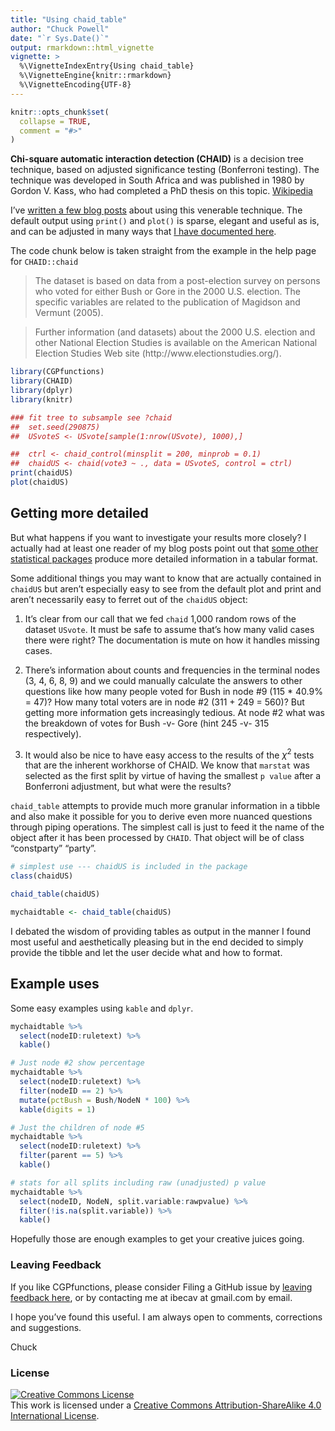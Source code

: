 ```yaml
---
title: "Using chaid_table"
author: "Chuck Powell"
date: "`r Sys.Date()`"
output: rmarkdown::html_vignette
vignette: >
  %\VignetteIndexEntry{Using chaid_table}
  %\VignetteEngine{knitr::rmarkdown}
  %\VignetteEncoding{UTF-8}
---
```


```r
knitr::opts_chunk$set(
  collapse = TRUE,
  comment = "#>"
)
```

**Chi-square automatic interaction detection (CHAID)** is a decision tree
technique, based on adjusted significance testing (Bonferroni testing). The
technique was developed in South Africa and was published in 1980 by Gordon V.
Kass, who had completed a PhD thesis on this topic. [Wikipedia](https://en.wikipedia.org/wiki/Chi-square_automatic_interaction_detection) 

I've [written a few blog posts](https://ibecav.netlify.com/tags/chaid/) about
using this venerable technique. The default output using `print()` and `plot()`
is sparse, elegant and useful as is, and can be adjusted in many ways that [I
have documented here](https://ibecav.github.io/chaidtutor1/).

The code chunk below is taken straight from the example in the help page for
`CHAID::chaid`

> The dataset is based on data from a post-election survey on persons who voted for either Bush or Gore in the 2000 U.S. election. The specific variables are related to the publication of Magidson and Vermunt (2005).

> Further information (and datasets) about the 2000 U.S. election and other National Election Studies is available on the American National Election Studies Web site (http://www.electionstudies.org/).


```r
library(CGPfunctions)
library(CHAID)
library(dplyr)
library(knitr)

### fit tree to subsample see ?chaid
##  set.seed(290875)
##  USvoteS <- USvote[sample(1:nrow(USvote), 1000),]

##  ctrl <- chaid_control(minsplit = 200, minprob = 0.1)
##  chaidUS <- chaid(vote3 ~ ., data = USvoteS, control = ctrl)
print(chaidUS) 
plot(chaidUS)
```

## Getting more detailed

But what happens if you want to investigate your results more closely? I
actually had at least one reader of my blog posts point out that [some other
statistical
packages](https://www.ibm.com/support/knowledgecenter/en/SSLVMB_23.0.0/spss/tutorials/tree_credit_treetable.html#tree_credit_treetable)
produce more detailed information in a tabular format.

Some additional things you may want to know that are actually contained in
`chaidUS` but aren't especially easy to see from the default plot and print and
aren't necessarily easy to ferret out of the `chaidUS` object:

1. It's clear from our call that we fed `chaid` 1,000 random rows of the
   dataset `USvote`. It must be safe to assume that's how many valid cases there were
   right?  The documentation is mute on how it handles missing cases.

2. There's information about counts and frequencies in the terminal nodes (3, 4,
   6, 8, 9) and we could manually calculate the answers to other questions like
   how many people voted for Bush in node #9 (115 * 40.9% = 47)? How many total
   voters are in node #2 (311 + 249 = 560)? But getting more information gets
   increasingly tedious. At node #2 what was the breakdown of votes for Bush -v-
   Gore (hint 245 -v- 315 respectively).

3. It would also be nice to have easy access to the results of the $\chi^2$
   tests that are the inherent workhorse of CHAID. We know that `marstat` was
   selected as the first split by virtue of having the smallest `p value` after
   a Bonferroni adjustment, but what were the results?

`chaid_table` attempts to provide much more granular information in a tibble and
also make it possible for you to derive even more nuanced questions through
piping operations. The simplest call is just to feed it the name of the object
after it has been processed by `CHAID`. That object will be of class
"constparty" "party".

```r
# simplest use --- chaidUS is included in the package
class(chaidUS)

chaid_table(chaidUS)

mychaidtable <- chaid_table(chaidUS)
```

I debated the wisdom of providing tables as output in the manner I found most
useful and aesthetically pleasing but in the end decided to simply provide the
tibble and let the user decide what and how to format.

## Example uses

Some easy examples using `kable` and `dplyr`.

```r
mychaidtable %>% 
  select(nodeID:ruletext) %>% 
  kable()

# Just node #2 show percentage
mychaidtable %>% 
  select(nodeID:ruletext) %>% 
  filter(nodeID == 2) %>% 
  mutate(pctBush = Bush/NodeN * 100) %>%
  kable(digits = 1)

# Just the children of node #5
mychaidtable %>% 
  select(nodeID:ruletext) %>% 
  filter(parent == 5) %>% 
  kable()

# stats for all splits including raw (unadjusted) p value
mychaidtable %>% 
  select(nodeID, NodeN, split.variable:rawpvalue) %>% 
  filter(!is.na(split.variable)) %>% 
  kable()

```

Hopefully those are enough examples to get your creative juices going.

### Leaving Feedback
If you like CGPfunctions, please consider Filing a GitHub issue by [leaving
feedback here](https://github.com/ibecav/CGPfunctions/issues), or by contacting
me at ibecav at gmail.com by email.

I hope you've found this useful. I am always open to comments, corrections and
suggestions.

Chuck 

### License
<a rel="license" href="http://creativecommons.org/licenses/by-sa/4.0/"><img alt="Creative Commons License" style="border-width:0" src="https://i.creativecommons.org/l/by-sa/4.0/88x31.png" /></a><br />This work is licensed under a <a rel="license" href="http://creativecommons.org/licenses/by-sa/4.0/">Creative Commons Attribution-ShareAlike 4.0 International License</a>.

